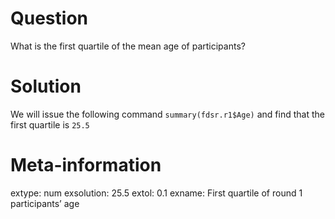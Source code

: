 Question
========

What is the first quartile of the mean age of participants?

Solution
========

We will issue the following command `summary(fdsr.r1$Age)`
and find that the first quartile is `25.5`


Meta-information
================

extype: num
exsolution: 25.5
extol: 0.1
exname: First quartile of round 1 participants' age

